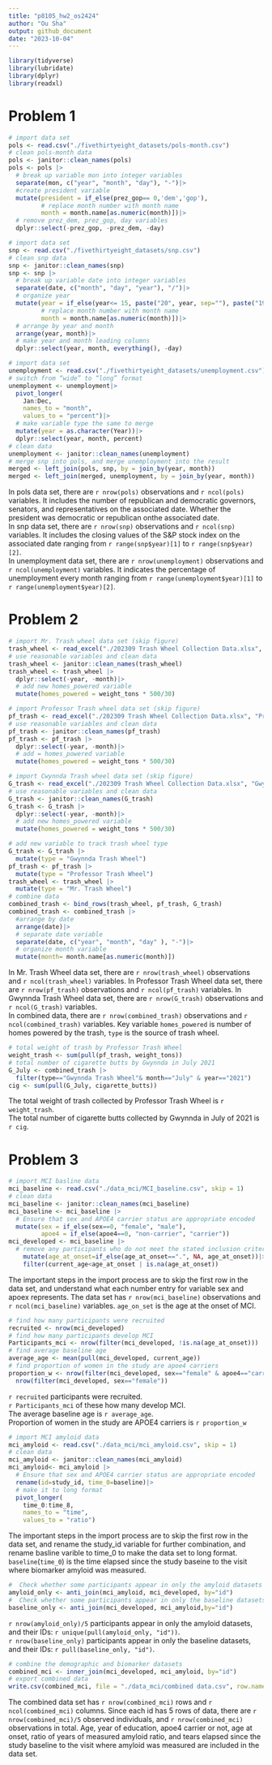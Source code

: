 ```yaml
---
title: "p8105_hw2_os2424"
author: "Ou Sha"
output: github_document
date: "2023-10-04"
---
```


```r
library(tidyverse)
library(lubridate)
library(dplyr)
library(readxl)
```

# Problem 1
```r
# import data set
pols <- read.csv("./fivethirtyeight_datasets/pols-month.csv")
# clean pols-month data
pols <- janitor::clean_names(pols)
pols <- pols |>
  # break up variable mon into integer variables
  separate(mon, c("year", "month", "day"), "-")|>
  #create president variable
  mutate(president = if_else(prez_gop== 0,'dem','gop'),
         # replace month number with month name
         month = month.name[as.numeric(month)])|>
  # remove prez_dem, prez_gop, day variables
  dplyr::select(-prez_gop, -prez_dem, -day)
```

```r
# import data set
snp <- read.csv("./fivethirtyeight_datasets/snp.csv")
# clean snp data
snp <- janitor::clean_names(snp)
snp <- snp |>
  # break up variable date into integer variables
  separate(date, c("month", "day", "year"), "/")|>
  # organize year
  mutate(year = if_else(year<= 15, paste("20", year, sep=""), paste("19", year, sep="")),
         # replace month number with month name
         month = month.name[as.numeric(month)])|>
  # arrange by year and month
  arrange(year, month)|>
  # make year and month leading columns
  dplyr::select(year, month, everything(), -day)
```

```r
# import data set
unemployment <- read.csv("./fivethirtyeight_datasets/unemployment.csv")
# switch from “wide” to “long” format
unemployment <- unemployment|>
  pivot_longer(
    Jan:Dec,
    names_to = "month", 
    values_to = "percent")|>
  # make variable type the same to merge
  mutate(year = as.character(Year))|>
  dplyr::select(year, month, percent)
# clean data 
unemployment <- janitor::clean_names(unemployment)
# merge snp into pols, and merge unemployment into the result
merged <- left_join(pols, snp, by = join_by(year, month))
merged <- left_join(merged, unemployment, by = join_by(year, month))
```
In pols data set, there are `r nrow(pols)` observations and `r ncol(pols)` variables. It includes the number of republican and democratic governors, senators, and representatives on the associated date. Whether the president was democratic or republican onthe associated date. \
In snp data set, there are `r nrow(snp)` observations and `r ncol(snp)` variables. It includes the closing values of the S&P stock index on the associated date ranging from `r range(snp$year)[1]` to `r range(snp$year)[2]`.\
In unemployment data set, there are `r nrow(unemployment)` observations and `r ncol(unemployment)` variables. It indicates the percentage of unemployment every month ranging from `r range(unemployment$year)[1]` to `r range(unemployment$year)[2]`.

# Problem 2
```r
# import Mr. Trash wheel data set (skip figure)
trash_wheel <- read_excel("./202309 Trash Wheel Collection Data.xlsx", "Mr. Trash Wheel", "A2:N586")
# use reasonable variables and clean data
trash_wheel <- janitor::clean_names(trash_wheel)
trash_wheel <- trash_wheel |>
  dplyr::select(-year, -month)|>
  # add new homes_powered variable
  mutate(homes_powered = weight_tons * 500/30)
```

```r
# import Professor Trash wheel data set (skip figure)
pf_trash <- read_excel("./202309 Trash Wheel Collection Data.xlsx", "Professor Trash Wheel", "A2:M108")
# use reasonable variables and clean data
pf_trash <- janitor::clean_names(pf_trash)
pf_trash <- pf_trash |>
  dplyr::select(-year, -month)|>
  # add = homes_powered variable
  mutate(homes_powered = weight_tons * 500/30)
```

```r
# import Cwynnda Trash wheel data set (skip figure)
G_trash <- read_excel("./202309 Trash Wheel Collection Data.xlsx", "Gwynnda Trash Wheel", "A2:L157")
# use reasonable variables and clean data
G_trash <- janitor::clean_names(G_trash)
G_trash <- G_trash |>
  dplyr::select(-year, -month)|>
  # add new homes_powered variable
  mutate(homes_powered = weight_tons * 500/30)
```

```r
# add new variable to track trash wheel type
G_trash <- G_trash |>
  mutate(type = "Gwynnda Trash Wheel")
pf_trash <- pf_trash |>
  mutate(type = "Professor Trash Wheel")
trash_wheel <- trash_wheel |>
  mutate(type = "Mr. Trash Wheel")
# combine data
combined_trash <- bind_rows(trash_wheel, pf_trash, G_trash)
combined_trash <- combined_trash |>
  #arrange by date
  arrange(date)|>
  # separate date variable
  separate(date, c("year", "month", "day" ), "-")|>
  # organize month variable
  mutate(month= month.name[as.numeric(month)])
```
In Mr. Trash Wheel data set, there are `r nrow(trash_wheel)` observations and `r ncol(trash_wheel)` variables. In Professor Trash Wheel data set, there are `r nrow(pf_trash)` observations and `r ncol(pf_trash)` variables. In Gwynnda Trash Wheel data set, there are `r nrow(G_trash)` observations and `r ncol(G_trash)` variables.\
In combined data, there are `r nrow(combined_trash)` observations and `r ncol(combined_trash)` variables. Key variable `homes_powered` is number of homes powered by the trash, `type` is the source of trash wheel.

```r
# total weight of trash by Professor Trash Wheel
weight_trash <- sum(pull(pf_trash, weight_tons))
# total number of cigarette butts by Gwynnda in July 2021
G_July <- combined_trash |>
  filter(type=="Gwynnda Trash Wheel"& month=="July" & year=="2021")
cig <- sum(pull(G_July, cigarette_butts))
```
The total weight of trash collected by Professor Trash Wheel is `r weight_trash`.\
The total number of cigarette butts collected by Gwynnda in July of 2021 is `r cig`.


# Problem 3
```r
# import MCI basline data
mci_baseline <- read.csv("./data_mci/MCI_baseline.csv", skip = 1)
# clean data
mci_baseline <- janitor::clean_names(mci_baseline)
mci_baseline <- mci_baseline |>
  # Ensure that sex and APOE4 carrier status are appropriate encoded
  mutate(sex = if_else(sex==0, "female", "male"),
         apoe4 = if_else(apoe4==0, "non-carrier", "carrier"))
mci_developed <- mci_baseline |>
  # remove any participants who do not meet the stated inclusion criteria
    mutate(age_at_onset=if_else(age_at_onset==".", NA, age_at_onset))|>
    filter(current_age<age_at_onset | is.na(age_at_onset))
```
The important steps in the import process are to skip the first row in the data set, and understand what each number entry for variable sex and apoex represents. The data set has `r nrow(mci_baseline)` observations and `r ncol(mci_baseline)` variables. `age_on_set` is the age at the onset of MCI. 

```r
# find how many participants were recruited
recruited <- nrow(mci_developed)
# find how many participants develop MCI
Participants_mci <- nrow(filter(mci_developed, !is.na(age_at_onset)))
# find average baseline age
average_age <- mean(pull(mci_developed, current_age))
# find proportion of women in the study are apoe4 carriers
proportion_w <- nrow(filter(mci_developed, sex=="female" & apoe4=="carrier"))/ 
  nrow(filter(mci_developed, sex=="female"))
```
`r recruited` participants were recruited.\
`r Participants_mci` of these how many develop MCI.\
The average baseline age is `r average_age`.\
Proportion of women in the study are APOE4 carriers is `r proportion_w`

```r
# import MCI amyloid data
mci_amyloid <- read.csv("./data_mci/mci_amyloid.csv", skip = 1)
# clean data
mci_amyloid <- janitor::clean_names(mci_amyloid)
mci_amyloid<- mci_amyloid |>
  # Ensure that sex and APOE4 carrier status are appropriate encoded
  rename(id=study_id, time_0=baseline)|>
  # make it to long format
  pivot_longer(
    time_0:time_8,
    names_to = "time", 
    values_to = "ratio")
```
The important steps in the import process are to skip the first row in the data set, and rename the study_id variable for further combination, and rename basline varible to time_0 to make the data set to long format. `baseline`(`time_0`) is the time elapsed since the study baseine to the visit where biomarker amyloid was measured. 

```r
#  Check whether some participants appear in only the amyloid datasets
amyloid_only <- anti_join(mci_amyloid, mci_developed, by="id")
#  Check whether some participants appear in only the baseline datasets
baseline_only <- anti_join(mci_developed, mci_amyloid,by="id")
```
`r nrow(amyloid_only)/5` participants appear in only the amyloid datasets, and their IDs: `r unique(pull(amyloid_only, "id"))`.\
`r nrow(baseline_only) ` participants appear in only the baseline datasets, and their IDs: `r pull(baseline_only, "id")`.

```r
# combine the demographic and biomarker datasets
combined_mci <- inner_join(mci_developed, mci_amyloid, by="id")
# export combined data
write.csv(combined_mci, file = "./data_mci/combined data.csv", row.names = TRUE)
```
The combined data set has `r nrow(combined_mci)` rows and `r ncol(combined_mci)` columns. Since each id has 5 rows of data, there are `r nrow(combined_mci)/5` observed individuals, and `r nrow(combined_mci)` observations in total. Age, year of education, apoe4 carrier or not, age at onset, ratio of years of measured amyloid ratio, and tears elapsed since the study baseline to the visit where amyloid was measured are included in the data set.